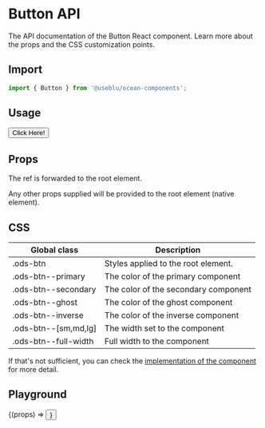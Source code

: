 
<Meta title="Components/Button" component={Button} />

# Button API

The API documentation of the Button React component. Learn more about the props and the CSS customization points.

## Import

```javascript
import { Button } from '@useblu/ocean-components';
```

## Usage

<Preview withSource="open" withToolbar>
  <Story
    name="Usage"
    parameters={{ controls: { hideNoControlsWarning: true } }}
  >
    <Button>Click Here!</Button>
  </Story>
</Preview>

## Props

<Props component={Button} parameters />

The ref is forwarded to the root element.

Any other props supplied will be provided to the root element (native element).

## CSS

| Global class         | Description                          |
| -------------------- | ------------------------------------ |
| .ods-btn             | Styles applied to the root element.  |
| .ods-btn--primary    | The color of the primary component   |
| .ods-btn--secondary  | The color of the secondary component |
| .ods-btn--ghost      | The color of the ghost component     |
| .ods-btn--inverse    | The color of the inverse component   |
| .ods-btn--[sm,md,lg] | The width set to the component       |
| .ods-btn--full-width | Full width to the component          |

If that's not sufficient, you can check the [implementation of the component](https://github.com/Pagnet/ocean-ds-web/blob/master/src/Button/Button.tsx) for more detail.

## Playground

<Preview>
  <Story name="Playground" args={{ children: 'My Button' }}>
    {(props) => <Button {...props} />}
  </Story>
</Preview>

<Props story="Playground" />
